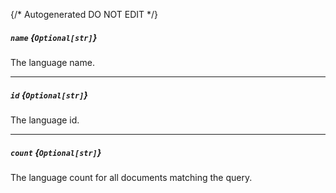 {/* Autogenerated DO NOT EDIT  */}
##### `name` *{`Optional[str]`}*
The language name.

---
##### `id` *{`Optional[str]`}*
The language id.

---
##### `count` *{`Optional[str]`}*
The language count for all documents matching the query.


